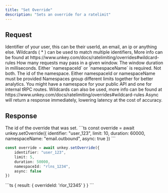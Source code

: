 ```yaml
---
title: "Set Override"
description: "Sets an override for a ratelimit"
---
```


## Request
 

 <ParamField body="identifier" type="string" required>
Identifier of your user, this can be their userId, an email, an ip or anything else. Wildcards ( * ) can be used to match multiple identifiers, More info can be found at https://www.unkey.com/docs/ratelimiting/overrides#wildcard-rules
</ParamField>

<ParamField body="limit" type="number" required>
How many requests may pass in a given window.
</ParamField>

<ParamField body="duration" type="number" required>
The window duration in milliseconds.
</ParamField>

 <Warning>
Either `namespaceId` or `namespaceName` is required. Not both.
</Warning>

<ParamField body="namespaceId" type="string">
The id of the namespace. Either namespaceId or namespaceName must be provided
</ParamField>

<ParamField body="namespaceName" type="string">
Namespaces group different limits together for better analytics. You might have a namespace for your public API and one for internal tRPC routes. Wildcards can also be used, more info can be found at https://www.unkey.com/docs/ratelimiting/overrides#wildcard-rules
</ParamField>

<ParamField body="async" type="boolean" default="false">
Async will return a response immediately, lowering latency at the cost of accuracy.
</ParamField>


## Response

<ResponseField name="result">
  <Expandable title="properties" defaultOpen>
    <ResponseField name="overrideId" type="string" required>
    The id of the override that was set.
    </ResponseField>
  </Expandable>
  </ResponseField>
<RequestExample>
```ts
const override = await unkey.setOverride({
    identifier: "user_123",
    limit: 10,
    duration: 60000,
    namespaceName: "email.outbound",
    async: true
})
``` 

```ts
const override = await unkey.setOverride({
    identifier: "user_123", 
    limit: 5, 
    duration: 50000, 
    namespaceId: "rlns_1234",
    async: false
})
```
</RequestExample>

<ResponseExample>
```ts
{ 
  result: {
     overrideId: 'rlor_12345' 
  }
}
```
</ResponseExample>
